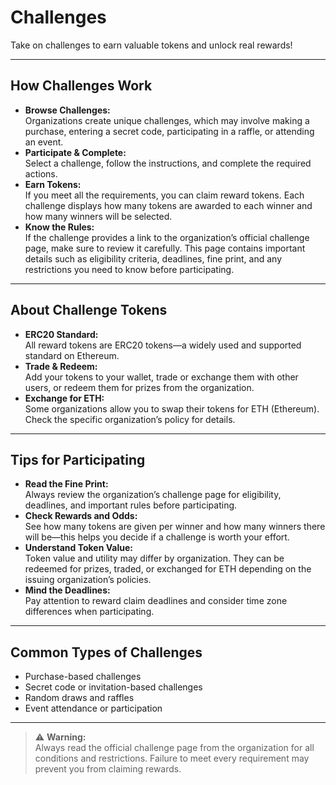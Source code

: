 # Challenges

Take on challenges to earn valuable tokens and unlock real rewards!

---

## How Challenges Work

- **Browse Challenges:**  
  Organizations create unique challenges, which may involve making a purchase, entering a secret code, participating in a raffle, or attending an event.
- **Participate & Complete:**  
  Select a challenge, follow the instructions, and complete the required actions.
- **Earn Tokens:**  
  If you meet all the requirements, you can claim reward tokens. Each challenge displays how many tokens are awarded to each winner and how many winners will be selected.
- **Know the Rules:**  
  If the challenge provides a link to the organization’s official challenge page, make sure to review it carefully. This page contains important details such as eligibility criteria, deadlines, fine print, and any restrictions you need to know before participating.

---

## About Challenge Tokens

- **ERC20 Standard:**  
  All reward tokens are ERC20 tokens—a widely used and supported standard on Ethereum.
- **Trade & Redeem:**  
  Add your tokens to your wallet, trade or exchange them with other users, or redeem them for prizes from the organization.
- **Exchange for ETH:**  
  Some organizations allow you to swap their tokens for ETH (Ethereum). Check the specific organization’s policy for details.

---

## Tips for Participating

- **Read the Fine Print:**  
  Always review the organization’s challenge page for eligibility, deadlines, and important rules before participating.
- **Check Rewards and Odds:**  
  See how many tokens are given per winner and how many winners there will be—this helps you decide if a challenge is worth your effort.
- **Understand Token Value:**  
  Token value and utility may differ by organization. They can be redeemed for prizes, traded, or exchanged for ETH depending on the issuing organization’s policies.
- **Mind the Deadlines:**  
  Pay attention to reward claim deadlines and consider time zone differences when participating.

---

## Common Types of Challenges

- Purchase-based challenges
- Secret code or invitation-based challenges
- Random draws and raffles
- Event attendance or participation

---

> ⚠️ **Warning:**  
> Always read the official challenge page from the organization for all conditions and restrictions. Failure to meet every requirement may prevent you from claiming rewards.

